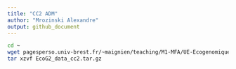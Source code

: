 ```yaml
---
title: "CC2 ADM"
author: "Mrozinski Alexandre"
output: github_document
---
```


```bash
cd ~
wget pagesperso.univ-brest.fr/~maignien/teaching/M1-MFA/UE-Ecogenomique2/EcoG2_data_cc2.tar.gz
tar xzvf EcoG2_data_cc2.tar.gz
```